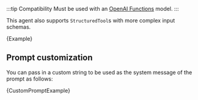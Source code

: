 
:::tip Compatibility
Must be used with an [OpenAI Functions](https://platform.openai.com/docs/guides/gpt/function-calling) model.
:::

This agent also supports `StructuredTool`s with more complex input schemas.

<CodeBlock language="typescript">{Example}</CodeBlock>

## Prompt customization

You can pass in a custom string to be used as the system message of the prompt as follows:


<CodeBlock language="typescript">{CustomPromptExample}</CodeBlock>
